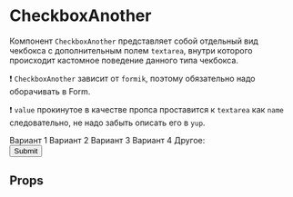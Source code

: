 
<Meta title="Controls / Form / CheckboxAnother" component={CheckboxAnother} />

# CheckboxAnother

Компонент `CheckboxAnother` представляет собой отдельный вид чекбокса с дополнительным полем `textarea`, внутри которого происходит кастомное поведение данного типа чекбокса.

❗️️ `CheckboxAnother` зависит от `formik`, поэтому обязательно надо оборачивать в Form.

❗️️ `value` прокинутое в качестве пропса проставится к `textarea` как `name` следовательно, не надо забыть описать его в `yup`.

<Story name="CheckboxAnother">
    <Form
        initialValues={{ checkboxAnother: [], another: '' }}
        validationSchema={Yup.object().shape({
            checkboxAnother: Yup.array().required('Обязательное поле'),
            another: Yup.string(),
        })}
        onSubmit={action('Submit')}
        style={{ width: '25vw', minWidth: '320px' }}
    >
        <Form.Field name="checkboxAnother">
            <CheckboxGroup label="Выберите вариант">
                <Checkbox value="first">Вариант 1</Checkbox>
                <Checkbox value="second">Вариант 2</Checkbox>
                <Checkbox value="third">Вариант 3</Checkbox>
                <Checkbox value="fourth">Вариант 4</Checkbox>
                <CheckboxAnother value="another">Другое: </CheckboxAnother>
            </CheckboxGroup>
        </Form.Field>
        <br />
        <Button type="submit">Submit</Button>
    </Form>
</Story>

## Props

<ArgsTable />
